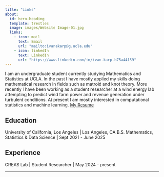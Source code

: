 ```yaml
---
title: "Links"
about:
  id: hero-heading
  template: trestles
  image: images/Website Image-01.jpg
  links:
    - icon: mail
      text: Email
      url: "mailto:ivanakarp@g.ucla.edu"
    - icon: linkedIn
      text: LinkedIn
      url: "https://www.linkedin.com/in/ivan-karp-b75a44159"
---
```



:::{#hero-heading}

I am an undergraduate student currently studying Mathematics and Statistics at UCLA. In the past I have mostly applied my skills doing mathematical research in fields such as matroid and knot theory. More recently I have been working as a student researcher at a wind energy lab attempting to predict wind farm power and revenue generation under turbulent conditions. At present I am mostly interested in computational statistics and machine learning. [My Resume](/ML_Resume-1.pdf)

## Education

University of California, Los Angeles | Los Angeles, CA
B.S. Mathematics, Statistics & Data Science | Sept 2021 - June 2025

## Experience

CREAS Lab | Student Researcher | May 2024 - present


:::
---
